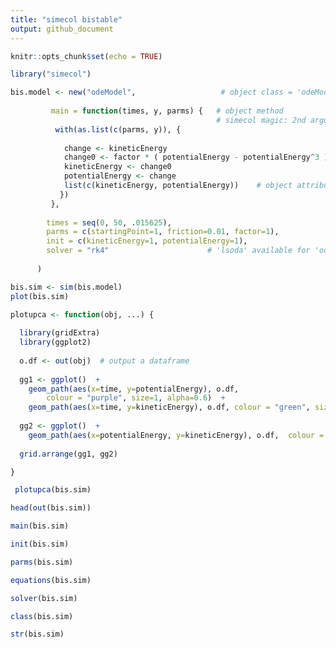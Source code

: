 ```yaml
---
title: "simecol bistable"
output: github_document
---
```


```r
knitr::opts_chunk$set(echo = TRUE)
```

```r

library("simecol")

bis.model <- new("odeModel",                   # object class = 'odeModel'
                
         main = function(times, y, parms) {   # object method
                                              # simecol magic: 2nd argument 'y' points to 'init'
          with(as.list(c(parms, y)), {  
            
            change <- kineticEnergy
            change0 <- factor * ( potentialEnergy - potentialEnergy^3 )  - friction*kineticEnergy
            kineticEnergy <- change0
            potentialEnergy <- change
            list(c(kineticEnergy, potentialEnergy))    # object attributes (data) 
           })
         },
         
        times = seq(0, 50, .015625),
        parms = c(startingPoint=1, friction=0.01, factor=1),
        init = c(kineticEnergy=1, potentialEnergy=1),
        solver = "rk4"                      # 'lsoda' available for 'odemodel' class
        
      )
```


```r
bis.sim <- sim(bis.model)
plot(bis.sim)
```


```r

plotupca <- function(obj, ...) {
  
  library(gridExtra)
  library(ggplot2)
  
  o.df <- out(obj)  # output a dataframe
  
  gg1 <- ggplot()  +
    geom_path(aes(x=time, y=potentialEnergy), o.df,  
    	colour = "purple", size=1, alpha=0.6)  +
    geom_path(aes(x=time, y=kineticEnergy), o.df, colour = "green", size=1, alpha=0.8)
  
  gg2 <- ggplot()  +
    geom_path(aes(x=potentialEnergy, y=kineticEnergy), o.df,  colour = "purple", alpha=0.6) 
  
  grid.arrange(gg1, gg2)

}

```

```r
 plotupca(bis.sim)
```

```r
head(out(bis.sim))
```

```r
main(bis.sim)
```

```r
init(bis.sim)
```

```r
parms(bis.sim)
```

```r
equations(bis.sim)
```

```r
solver(bis.sim)
```

```r
class(bis.sim)
```

```r
str(bis.sim)
```
